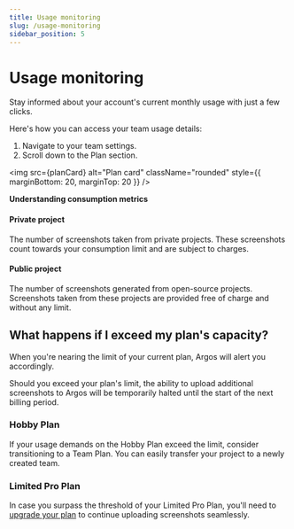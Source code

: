 ```yaml
---
title: Usage monitoring
slug: /usage-monitoring
sidebar_position: 5
---
```



# Usage monitoring

Stay informed about your account's current monthly usage with just a few clicks.

Here's how you can access your team usage details:

1. Navigate to your team settings.
2. Scroll down to the Plan section.

<img
  src={planCard}
  alt="Plan card"
  className="rounded"
  style={{ marginBottom: 20, marginTop: 20 }}
/>

**Understanding consumption metrics**

#### Private project

The number of screenshots taken from private projects. These screenshots count towards your consumption limit and are subject to charges.

#### Public project

The number of screenshots generated from open-source projects. Screenshots taken from these projects are provided free of charge and without any limit.

## What happens if I exceed my plan's capacity?

When you're nearing the limit of your current plan, Argos will alert you accordingly.

Should you exceed your plan's limit, the ability to upload additional screenshots to Argos will be temporarily halted until the start of the next billing period.

### Hobby Plan

If your usage demands on the Hobby Plan exceed the limit, consider transitioning to a Team Plan. You can easily transfer your project to a newly created team.

### Limited Pro Plan

In case you surpass the threshold of your Limited Pro Plan, you'll need to [upgrade your plan](https://github.com/marketplace/argos-ci) to continue uploading screenshots seamlessly.
